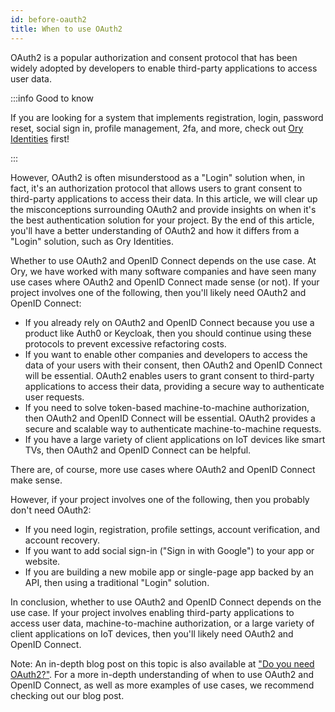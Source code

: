 ```yaml
---
id: before-oauth2
title: When to use OAuth2
---
```


OAuth2 is a popular authorization and consent protocol that has been widely adopted by developers to enable third-party
applications to access user data.

:::info Good to know

If you are looking for a system that implements registration, login, password reset, social sign in, profile management, 2fa, and
more, check out [Ory Identities](https://www.ory.sh/identity-authentication/) first!

:::

However, OAuth2 is often misunderstood as a "Login" solution when, in fact, it's an authorization protocol that allows users to
grant consent to third-party applications to access their data. In this article, we will clear up the misconceptions surrounding
OAuth2 and provide insights on when it's the best authentication solution for your project. By the end of this article, you'll
have a better understanding of OAuth2 and how it differs from a "Login" solution, such as Ory Identities.

Whether to use OAuth2 and OpenID Connect depends on the use case. At Ory, we have worked with many software companies and have
seen many use cases where OAuth2 and OpenID Connect made sense (or not). If your project involves one of the following, then
you'll likely need OAuth2 and OpenID Connect:

- If you already rely on OAuth2 and OpenID Connect because you use a product like Auth0 or Keycloak, then you should continue
  using these protocols to prevent excessive refactoring costs.
- If you want to enable other companies and developers to access the data of your users with their consent, then OAuth2 and OpenID
  Connect will be essential. OAuth2 enables users to grant consent to third-party applications to access their data, providing a
  secure way to authenticate user requests.
- If you need to solve token-based machine-to-machine authorization, then OAuth2 and OpenID Connect will be essential. OAuth2
  provides a secure and scalable way to authenticate machine-to-machine requests.
- If you have a large variety of client applications on IoT devices like smart TVs, then OAuth2 and OpenID Connect can be helpful.

There are, of course, more use cases where OAuth2 and OpenID Connect make sense.

However, if your project involves one of the following, then you probably don't need OAuth2:

- If you need login, registration, profile settings, account verification, and account recovery.
- If you want to add social sign-in ("Sign in with Google") to your app or website.
- If you are building a new mobile app or single-page app backed by an API, then using a traditional "Login" solution.

In conclusion, whether to use OAuth2 and OpenID Connect depends on the use case. If your project involves enabling third-party
applications to access user data, machine-to-machine authorization, or a large variety of client applications on IoT devices, then
you'll likely need OAuth2 and OpenID Connect.

Note: An in-depth blog post on this topic is also available at
["Do you need OAuth2?"](https://www.ory.sh/oauth2-openid-connect-do-you-need-use-cases-examples/). For a more in-depth understanding
of when to use OAuth2 and OpenID Connect, as well as more examples of use cases, we recommend checking out our blog post.
